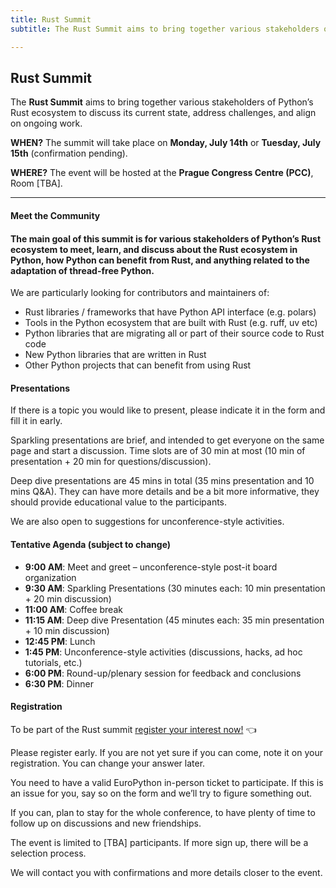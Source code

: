 ```yaml
---
title: Rust Summit
subtitle: The Rust Summit aims to bring together various stakeholders of Python’s Rust ecosystem to discuss its current state, address challenges, and align on ongoing work.

---
```

## **Rust Summit**

The **Rust Summit** aims to bring together various stakeholders of Python’s Rust ecosystem to discuss its current state, address challenges, and align on ongoing work.

**WHEN?** The summit will take place on **Monday, July 14th** or **Tuesday, July 15th** (confirmation pending).

**WHERE?** The event will be hosted at the **Prague Congress Centre (PCC)**, Room \[TBA\].

---

#### **Meet the Community**

#### The main goal of this summit is for various stakeholders of Python’s Rust ecosystem to meet, learn, and discuss about the Rust ecosystem in Python, how Python can benefit from Rust, and anything related to the adaptation of thread-free Python.

We are particularly looking for contributors and maintainers of:

* Rust libraries / frameworks that have Python API interface (e.g. polars)
* Tools in the Python ecosystem that are built with Rust (e.g. ruff, uv etc)
* Python libraries that are migrating all or part of their source code to Rust code
* New Python libraries that are written in Rust
* Other Python projects that can benefit from using Rust

#### **Presentations**

If there is a topic you would like to present, please indicate it in the form and fill it in early.

Sparkling presentations are brief, and intended to get everyone on the same page and start a discussion. Time slots are of 30 min at most (10 min of presentation \+ 20 min for questions/discussion).

Deep dive presentations are 45 mins in total (35 mins presentation and 10 mins Q\&A). They can have more details and be a bit more informative, they should provide educational value to the participants.

We are also open to suggestions for unconference-style activities.

#### **Tentative Agenda (subject to change)**

* **9:00 AM**: Meet and greet – unconference-style post-it board organization
* **9:30 AM**: Sparkling Presentations (30 minutes each: 10 min presentation \+ 20 min discussion)
* **11:00 AM**: Coffee break
* **11:15 AM**: Deep dive Presentation (45 minutes each: 35 min presentation \+ 10 min discussion)
* **12:45 PM**: Lunch
* **1:45 PM**: Unconference-style activities (discussions, hacks, ad hoc tutorials, etc.)
* **6:00 PM**: Round-up/plenary session for feedback and conclusions
* **6:30 PM**: Dinner

#### **Registration**

To be part of the Rust summit [register your interest now\!](https://docs.google.com/forms/d/e/1FAIpQLSe8Wjahr3-agTr4lS8_u3ifel_9XYAQEGk71IAAIh_h2eRUzw/viewform?usp=preview) 👈

Please register early. If you are not yet sure if you can come, note it on your registration. You can change your answer later.

You need to have a valid EuroPython in-person ticket to participate. If this is an issue for you, say so on the form and we’ll try to figure something out.

If you can, plan to stay for the whole conference, to have plenty of time to follow up on discussions and new friendships.

The event is limited to \[TBA\] participants. If more sign up, there will be a selection process.

We will contact you with confirmations and more details closer to the event.
